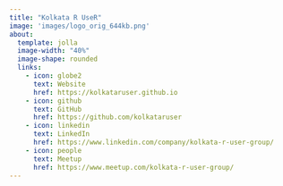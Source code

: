 ```yaml
---
title: "Kolkata R UseR"
image: 'images/logo_orig_644kb.png'
about:
  template: jolla
  image-width: "40%"
  image-shape: rounded
  links:
    - icon: globe2
      text: Website
      href: https://kolkataruser.github.io
    - icon: github
      text: GitHub
      href: https://github.com/kolkataruser
    - icon: linkedin
      text: LinkedIn
      href: https://www.linkedin.com/company/kolkata-r-user-group/
    - icon: people
      text: Meetup
      href: https://www.meetup.com/kolkata-r-user-group/
---
```


::: {style="text-align:left"}
```{=html}
<!DOCTYPE html>
<html lang="en">
<head>
<meta charset="UTF-8">
<meta name="viewport" content="width=device-width, initial-scale=1.0">
<title>Typing Animation</title>
<style>
    #text-container {
        font-family: 'Consolas', monospace;
        font-size: 20px;
        overflow: hidden;
        white-space: pre;
        border-right: 2px solid black;
        background-color: lightgrey;
    }
</style>
</head>
<body>
<div id="text-container"></div>
<script>
    // Array of lines to be typed
    var lines = [
        "r_user_group %>%",
        "   filter(str_detect(city, 'city of joy')) %>%",
        "   group_by_all(occupation) %>%",
        "   summarise(",
        "     print(",
        "       'Welcome to Kolkata R UseR group!!!'))",
    ];

    // Speed of typing in milliseconds
    var speed = 50;

    var lineIndex = 0;
    var charIndex = 0;
    function typeWriter() {
        if (lineIndex < lines.length) {
            if (charIndex < lines[lineIndex].length) {
                document.getElementById("text-container").innerHTML += lines[lineIndex].charAt(charIndex) + "</strong>";
                charIndex++;
                setTimeout(typeWriter, speed);
            } else {
                // Move to the next line
                document.getElementById("text-container").innerHTML += "<br>"; // Add line break
                lineIndex++;
                charIndex = 0; // Reset character index for next line
                setTimeout(typeWriter, speed);
            }
        }
    }

    // Start typing animation
    typeWriter();
</script>
</body>
</html>
```
:::
